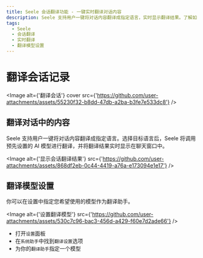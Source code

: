 ```yaml
---
title: Seele 会话翻译功能 - 一键实时翻译对话内容
description: Seele 支持用户一键将对话内容翻译成指定语言，实时显示翻译结果。了解如何设置翻译模型以优化翻译体验。
tags:
  - Seele
  - 会话翻译
  - 实时翻译
  - 翻译模型设置
---
```


# 翻译会话记录

<Image
  alt={'翻译会话'}
  cover
  src={'https://github.com/user-attachments/assets/55230f32-b8dd-47db-a2ba-b3fe7e533dc8'}
/>

## 翻译对话中的内容

Seele 支持用户一键将对话内容翻译成指定语言。选择目标语言后，Seele 将调用预先设置的 AI 模型进行翻译，并将翻译结果实时显示在聊天窗口中。

<Image
  alt={'显示会话翻译结果'}
  src={'https://github.com/user-attachments/assets/868df2eb-0c44-4419-a76a-e173094e1e17'}
/>

## 翻译模型设置

你可以在设置中指定您希望使用的模型作为翻译助手。

<Image
  alt={'设置翻译模型'}
  src={'https://github.com/user-attachments/assets/530c7c96-bac3-456d-a429-f60e7d2ade66'}
/>

- 打开`设置`面板
- 在`系统助手`中找到`翻译设置`选项
- 为你的`翻译助手`指定一个模型
